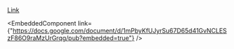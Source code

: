 
[Link](https://docs.google.com/document/d/1mPbyKfUJyrSu67D65d41GvNCLESzF86O9raMzUrGrqg/edit?usp=sharing)

<EmbeddedComponent link={"https://docs.google.com/document/d/1mPbyKfUJyrSu67D65d41GvNCLESzF86O9raMzUrGrqg/pub?embedded=true"} />